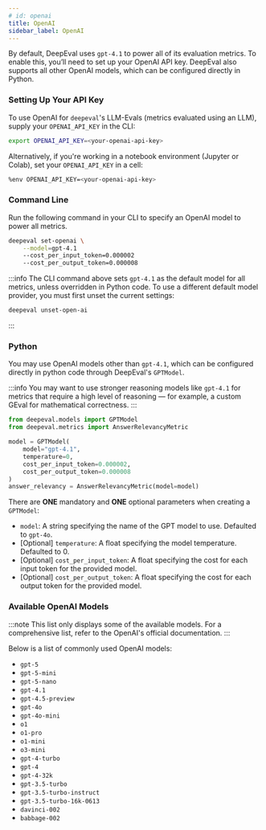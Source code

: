 ```yaml
---
# id: openai
title: OpenAI
sidebar_label: OpenAI
---
```


By default, DeepEval uses `gpt-4.1` to power all of its evaluation metrics. To enable this, you’ll need to set up your OpenAI API key. DeepEval also supports all other OpenAI models, which can be configured directly in Python.

### Setting Up Your API Key

To use OpenAI for `deepeval`'s LLM-Evals (metrics evaluated using an LLM), supply your `OPENAI_API_KEY` in the CLI:

```bash
export OPENAI_API_KEY=<your-openai-api-key>
```

Alternatively, if you're working in a notebook environment (Jupyter or Colab), set your `OPENAI_API_KEY` in a cell:

```bash
%env OPENAI_API_KEY=<your-openai-api-key>
```

### Command Line

Run the following command in your CLI to specify an OpenAI model to power all metrics.

```bash
deepeval set-openai \
    --model=gpt-4.1
    --cost_per_input_token=0.000002
    --cost_per_output_token=0.000008
```

:::info
The CLI command above sets `gpt-4.1` as the default model for all metrics, unless overridden in Python code. To use a different default model provider, you must first unset the current settings:

```bash
deepeval unset-open-ai
```

:::

### Python

You may use OpenAI models other than `gpt-4.1`, which can be configured directly in python code through DeepEval's `GPTModel`.

:::info
You may want to use stronger reasoning models like `gpt-4.1` for metrics that require a high level of reasoning — for example, a custom GEval for mathematical correctness.
:::

```python
from deepeval.models import GPTModel
from deepeval.metrics import AnswerRelevancyMetric

model = GPTModel(
    model="gpt-4.1",
    temperature=0,
    cost_per_input_token=0.000002,
    cost_per_output_token=0.000008
)
answer_relevancy = AnswerRelevancyMetric(model=model)
```

There are **ONE** mandatory and **ONE** optional parameters when creating a `GPTModel`:

- `model`: A string specifying the name of the GPT model to use. Defaulted to `gpt-4o`.
- [Optional] `temperature`: A float specifying the model temperature. Defaulted to 0.
- [Optional] `cost_per_input_token`: A float specifying the cost for each input token for the provided model.
- [Optional] `cost_per_output_token`: A float specifying the cost for each output token for the provided model.

### Available OpenAI Models

:::note
This list only displays some of the available models. For a comprehensive list, refer to the OpenAI's official documentation.
:::

Below is a list of commonly used OpenAI models:

- `gpt-5`
- `gpt-5-mini`
- `gpt-5-nano`
- `gpt-4.1`
- `gpt-4.5-preview`
- `gpt-4o`
- `gpt-4o-mini`
- `o1`
- `o1-pro`
- `o1-mini`
- `o3-mini`
- `gpt-4-turbo`
- `gpt-4`
- `gpt-4-32k`
- `gpt-3.5-turbo`
- `gpt-3.5-turbo-instruct`
- `gpt-3.5-turbo-16k-0613`
- `davinci-002`
- `babbage-002`
